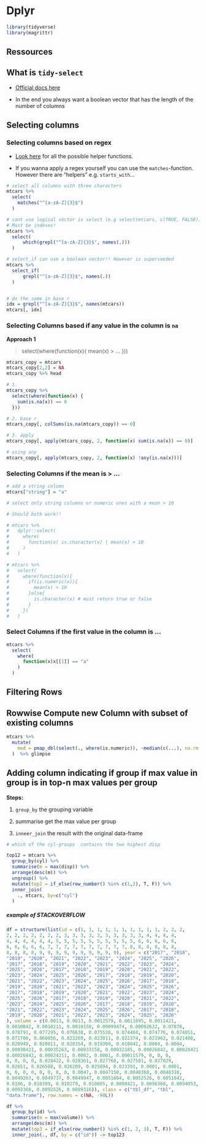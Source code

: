 # Dplyr

```r
library(tidyverse)
library(magrittr)
```

## Ressources

## What is `tidy-select`

- [Official docs here](https://dplyr.tidyverse.org/reference/select.html)

- In the end you always want a boolean vector  that has the length of the number of columns

## Selecting columns

### Selecting columns based on regex

- [Look here](https://tidyselect.r-lib.org/reference/starts_with.html) for all the possible helper functions.

- If you wanna apply a regex yourself you can use the `matches`-function. However there are "helpers" e.g. `starts_with`...

```r

# select all columns with three characters
mtcars %>% 
  select(
    matches("^[a-zA-Z]{3}$")
  )

# cant use logical vector is select (e.g select(mtcars, c(TRUE, FALSE))) does not work
# Must be indexes!
mtcars %>% 
  select(
      which(grepl("^[a-zA-Z]{3}$", names(.)))
  )

# select_if can use a boolean vector!! However is superseeded
mtcars %>% 
  select_if(
      grepl("^[a-zA-Z]{3}$", names(.))
  )


# do the same in base r
idx = grepl("^[a-zA-Z]{3}$", names(mtcars))
mtcars[, idx]

```


### Selecting Columns based if any value in the column is `na`


**Approach 1**

> select(where(function(x){
    mean(x) > ...
}))


```r
mtcars_copy = mtcars
mtcars_copy[2,2] = NA
mtcars_copy %>% head

# 1. 
mtcars_copy %>%
  select(where(function(x) {
    sum(is.na(x)) == 0
  }))

# 2. base r
mtcars_copy[, colSums(is.na(mtcars_copy)) == 0]

# 3. apply
mtcars_copy[, apply(mtcars_copy, 2, function(x) sum(is.na(x)) == 0)]

# using any
mtcars_copy[, apply(mtcars_copy, 2, function(x) !any(is.na(x)))]

```

### Selecting Columns if the mean is > ...

```r
# add a string column
mtcars["string"] = "a"

# select only string columns or numeric ones with a mean > 10

# Should both work!!

# mtcars %>% 
#   dplyr::select(
#     where(
#       function(x) is.character(x) | mean(x) > 10
#     )
#   )

# mtcars %>% 
#   select(
#     where(function(x){
#       if(is.numeric(x)){
#         mean(x) > 10
#       }else{
#         is.character(x) # must return true or false
#       }
#     })
#   )
```


### Select Columns if the first value in the column is ...

```r
mtcars %>% 
  select(
    where(
      function(x)x[[1]] == "a"
    )
  )
```



## Filtering Rows

## Rowwise Compute new Column with subset of existing columns

```r
mtcars %>% 
  mutate(
    med = pmap_dbl(select(., where(is.numeric)), ~median(c(...), na.rm = T))
  )  %>% glimpse
```




## Adding column indicating if group if max value in group is in top-n max values per group

**Steps: **

1. `group_by` the grouping variable

2. summarise get the max value per group

3. `inneer_join` the result with the original data-frame

```r

# which of the cyl-groups  contains the two highest disp

top12 = mtcars %>%
  group_by(cyl) %>%
  summarise(m = max(disp)) %>%
  arrange(desc(m)) %>%
  ungroup() %>%
  mutate(top2 = if_else(row_number() %in% c(1,2), T, F)) %>% 
  inner_join(
    ., mtcars, by=c("cyl")
  )

```

##### example of STACKOVERFLOW

```r
df = structure(list(id = c(1, 1, 1, 1, 1, 1, 1, 1, 1, 1, 2, 2, 2, 
2, 2, 2, 2, 2, 2, 2, 3, 3, 3, 3, 3, 3, 3, 3, 3, 3, 4, 4, 4, 4, 
4, 4, 4, 4, 4, 4, 5, 5, 5, 5, 5, 5, 5, 5, 5, 5, 6, 6, 6, 6, 6, 
6, 6, 6, 6, 6, 7, 7, 7, 7, 7, 7, 7, 7, 7, 7, 8, 8, 8, 8, 8, 8, 
8, 8, 8, 8, 9, 9, 9, 9, 9, 9, 9, 9, 9, 9), year = c("2017", "2018", 
"2019", "2020", "2021", "2022", "2023", "2024", "2025", "2026", 
"2017", "2018", "2019", "2020", "2021", "2022", "2023", "2024", 
"2025", "2026", "2017", "2018", "2019", "2020", "2021", "2022", 
"2023", "2024", "2025", "2026", "2017", "2018", "2019", "2020", 
"2021", "2022", "2023", "2024", "2025", "2026", "2017", "2018", 
"2019", "2020", "2021", "2022", "2023", "2024", "2025", "2026", 
"2017", "2018", "2019", "2020", "2021", "2022", "2023", "2024", 
"2025", "2026", "2017", "2018", "2019", "2020", "2021", "2022", 
"2023", "2024", "2025", "2026", "2017", "2018", "2019", "2020", 
"2021", "2022", "2023", "2024", "2025", "2026", "2017", "2018", 
"2019", "2020", "2021", "2022", "2023", "2024", "2025", "2026"
), volume = c(0.0013, 0.0013, 0.0012579, 0.0011895, 0.0011421, 
0.0010842, 0.0010211, 0.0010158, 0.00099474, 0.00092632, 0.07878, 
0.078791, 0.077295, 0.076638, 0.075538, 0.074468, 0.074776, 0.074051, 
0.071706, 0.068056, 0.023269, 0.023011, 0.022374, 0.021962, 0.021408, 
0.020949, 0.020811, 0.020354, 0.019309, 0.018042, 0.0004, 0.0004, 
0.00038421, 0.00035263, 0.00033158, 0.00032105, 0.00026842, 0.00028421, 
0.00026842, 0.00024211, 0.0002, 0.0001, 0.00011579, 0, 0, 0, 
0, 0, 0, 0, 0.028422, 0.028361, 0.027768, 0.027501, 0.027029, 
0.02651, 0.026588, 0.026209, 0.025094, 0.023391, 0.0001, 0.0001, 
0, 0, 0, 0, 0, 0, 0, 0, 0.0047, 0.0047158, 0.0048368, 0.0048316, 
0.0049263, 0.0049737, 0.0049947, 0.0051684, 0.0052526, 0.0051842, 
0.0106, 0.010389, 0.010279, 0.010005, 0.0098421, 0.0096368, 0.0094053, 
0.0093368, 0.0092526, 0.0089316)), class = c("tbl_df", "tbl", 
"data.frame"), row.names = c(NA, -90L))

df %>%
  group_by(id) %>%
  summarise(m = max(volume)) %>%
  arrange(desc(m)) %>%
  mutate(top3 = if_else(row_number() %in% c(1, 2, 3), T, F)) %>%
  inner_join(., df, by = c("id")) -> top123
```













